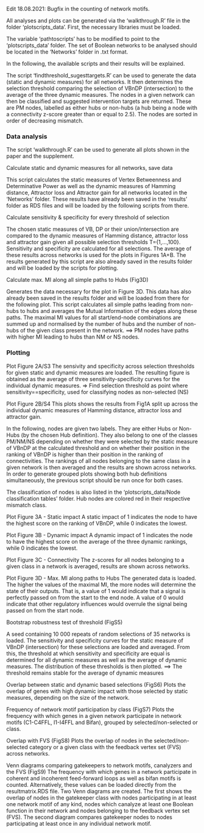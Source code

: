 Edit 18.08.2021: Bugfix in the counting of network motifs.

All analyses and plots can be generated via the 'walkthrough.R' file in the folder 'plotscripts_data'.
First, the necessary libraries must be loaded. 

The variable 'pathtoscripts' has to be modified to point to the 'plotscripts_data' folder.
The set of Boolean networks to be analysed should be located in the 'Networks' folder in .txt format.

In the following, the available scripts and their results will be explained.

The script 'findthreshold_sugesttargets.R' can be used to generate the data (static and dynamic measures) for all networks.
It then determines the selection threshold comparing the selection of VBnDP (intersection) to the average of the three dynamic measures.
The nodes in a given network can then be classified and suggested intervention targets are returned. These are PM nodes, labelled as either hubs or non-hubs (a hub being a node with a connectivity z-score greater than or equal to 2.5). The nodes are sorted in order of decreasing mismatch.

### Data analysis

The script 'walkthrough.R' can be used to generate all plots shown in the paper and the supplement.


Calculate static and dynamic measures for all networks, save data

  This script calculates the static measures of Vertex Betweenness and Determinative Power as well as the 
  dynamic measures of Hamming distance, Attractor loss and Attractor gain for all networks located in the 'Networks' folder.
  These results have already been saved in the 'results' folder as RDS files and will be loaded 
  by the following scripts from there.
  
  
Calculate sensitivity & specificity for every threshold of selection

  The chosen static measures of VB, DP or their union/intersection are compared to the dynamic measures of Hamming distance,
  attractor loss and attractor gain given all possible selection thresholds T={1,...,100}.
  Sensitivity and specificity are calculated for all selections. 
  The average of these results across networks is used for the plots in Figures 1A+B.
  The results generated by this script are also already saved in the results folder 
  and will be loaded by the scripts for plotting.
  
  
Calculate max. MI along all simple paths to Hubs (Fig3D)

  Generates the data necessary for the plot in Figure 3D. 
  This data has also already been saved in the results folder and will
  be loaded from there for the following plot.
  This script calculates all simple paths leading from non-hubs to hubs and averages 
  the Mutual Information of the edges along these paths. 
  The maximal MI values for all start/end-node combinations are summed up and normalised by the number of hubs
  and the number of non-hubs of the given class present in the network.
  ==> PM nodes have paths with higher MI leading to hubs than NM or NS nodes.
  
  
### Plotting
  
Plot Figure 2A/S3
  The sensivity and specificity across selection thresholds for given static and dynamic measures are loaded.
  The resulting figure is obtained as the average of three sensitivity-specificity curves for the individual dynamic measures.
  => Find selection threshold as point where sensitivity==specificity, used for classifying nodes as non-selected (NS)
  

Plot Figure 2B/S4
  This plots shows the results from Fig1A split up across the individual dynamic measures of Hamming distance, 
  attractor loss and attractor gain.
  
  
  In the following, nodes are given two labels. They are either Hubs or Non-Hubs (by the chosen Hub definition).
  They also belong to one of the classes PM/NM/NS depending on whether they were selected by the static measure
  of VBnDP at the calculated threshold and on whether their position in the ranking of VBnDP is higher than their
  position in the ranking of connectivities.
  The rankings of all nodes belonging to the same class in a given network is then averaged and the results are shown
  across networks.
  In order to generate grouped plots showing both hub definitions simultaneously, 
  the previous script should be run once for both cases.
  
  The classification of nodes is also listed in the 'plotscripts_data/Node classification tables' folder.
  Hub nodes are colored red in their respective mismatch class.
  
  
Plot Figure 3A - Static impact
  A static impact of 1 indicates the node to have the highest score on the ranking of VBnDP, while 0 indicates the lowest.
  

Plot Figure 3B - Dynamic impact
  A dynamic impact of 1 indicates the node to have the highest score on the average of the three dynamic rankings, 
  while 0 indicates the lowest.
  
  
Plot Figure 3C - Connectivity
  The z-scores for all nodes belonging to a given class in a network is averaged, results are shown across networks.
  
  
Plot Figure 3D - Max. MI along paths to Hubs
  The generated data is loaded.
  The higher the values of the maximal MI, the more nodes will determine the state of their outputs.
  That is, a value of 1 would indicate that a signal is perfectly passed on from the start to the end node.
  A value of 0 would indicate that other regulatory influences would overrule the signal being passed on from the start node.
  

Bootstrap robustness test of threshold (FigS5)

  A seed containing 10 000 repeats of random selections of 35 networks is loaded.
  The sensitivity and specificity curves for the static measure of VBnDP (intersection) for these selections are 
  loaded and averaged.
  From this, the threshold at which sensitivity and specificity are equal is determined for all dynamic measures
  as well as the average of dynamic measures. The distribution of these thresholds is then plotted.
  ==> The threshold remains stable for the average of dynamic measures


Overlap between static and dynamic based selections (FigS6)
  Plots the overlap of genes with high dynamic impact with those selected by static measures, depending on the size of the network.

Frequency of network motif participation by class (FigS7)
  Plots the frequency with which genes in a given network participate in network motifs (C1-C4FFL, I1-I4FFL and Bifan), grouped by selected/non-selected or class.

Overlap with FVS (FigS8)
  Plots the overlap of nodes in the selected/non-selected category or a given class with the feedback vertex set (FVS) across networks.

Venn diagrams comparing gatekeepers to network motifs, canalyzers and the FVS (FigS9)
  The frequency with which genes in a network participate in coherent and incoherent feed-forward loops as well as bifan motifs is counted. Alternatively, these values can be loaded directly from the resultmatrix.RDS file.
  Two Venn diagrams are created. The first shows the overlap of nodes in the gatekeeper class with nodes participating in at least one network motif of any kind, nodes which canalyze at least one Boolean function in their network and nodes belonging to the feedback vertex set (FVS).
  The second diagram compares gatekeeper nodes to nodes participating at least once in any individual network motif.
  
  
  
  
